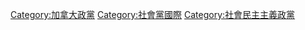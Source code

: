 [[Category:加拿大政黨|Category:加拿大政黨]]
[[Category:社會黨國際|Category:社會黨國際]]
[[Category:社會民主主義政黨|Category:社會民主主義政黨]]